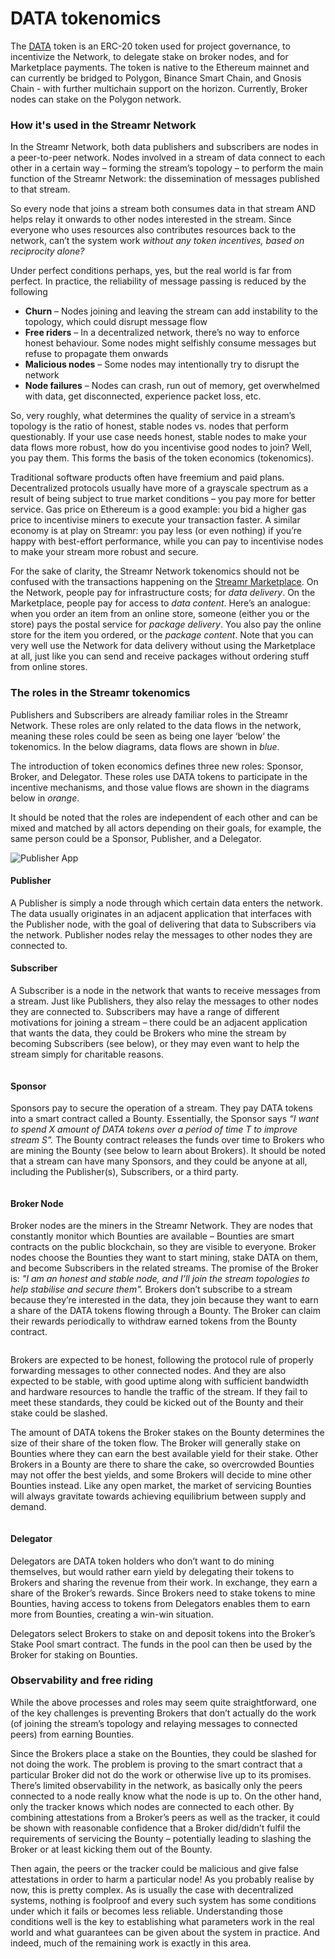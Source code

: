 

# DATA tokenomics

The [DATA](https://etherscan.io/address/0x8f693ca8d21b157107184d29d398a8d082b38b76) token is an ERC-20 token used for project governance, to incentivize the Network, to delegate stake on broker nodes, and for Marketplace payments. The token is native to the Ethereum mainnet and can currently be bridged to Polygon, Binance Smart Chain, and Gnosis Chain - with further multichain support on the horizon. Currently, Broker nodes can stake on the Polygon network.

### How it's used in the Streamr Network

In the Streamr Network, both data publishers and subscribers are nodes in a peer-to-peer network. Nodes involved in a stream of data connect to each other in a certain way – forming the stream’s topology – to perform the main function of the Streamr Network: the dissemination of messages published to that stream.

So every node that joins a stream both consumes data in that stream AND helps relay it onwards to other nodes interested in the stream. Since everyone who uses resources also contributes resources back to the network, can’t the system work _without any token incentives, based on reciprocity alone?_

Under perfect conditions perhaps, yes, but the real world is far from perfect. In practice, the reliability of message passing is reduced by the following

-   **Churn** – Nodes joining and leaving the stream can add instability to the topology, which could disrupt message flow
-   **Free riders** – In a decentralized network, there’s no way to enforce honest behaviour. Some nodes might selfishly consume messages but refuse to propagate them onwards
-   **Malicious nodes** – Some nodes may intentionally try to disrupt the network
-   **Node failures** – Nodes can crash, run out of memory, get overwhelmed with data, get disconnected, experience packet loss, etc.

So, very roughly, what determines the quality of service in a stream’s topology is the ratio of honest, stable nodes vs. nodes that perform questionably. If your use case needs honest, stable nodes to make your data flows more robust, how do you incentivise good nodes to join? Well, you pay them. This forms the basis of the token economics (tokenomics).

Traditional software products often have freemium and paid plans. Decentralized protocols usually have more of a grayscale spectrum as a result of being subject to true market conditions – you pay more for better service. Gas price on Ethereum is a good example: you bid a higher gas price to incentivise miners to execute your transaction faster. A similar economy is at play on Streamr: you pay less (or even nothing) if you’re happy with best-effort performance, while you can pay to incentivise nodes to make your stream more robust and secure.

For the sake of clarity, the Streamr Network tokenomics should not be confused with the transactions happening on the [Streamr Marketplace](https://streamr.network/marketplace). On the Network, people pay for infrastructure costs; for _data delivery_. On the Marketplace, people pay for access to _data content_. Here’s an analogue: when you order an item from an online store, someone (either you or the store) pays the postal service for _package delivery_. You also pay the online store for the item you ordered, or the _package content_. Note that you can very well use the Network for data delivery without using the Marketplace at all, just like you can send and receive packages without ordering stuff from online stores.

### The roles in the Streamr tokenomics

Publishers and Subscribers are already familiar roles in the Streamr Network. These roles are only related to the data flows in the network, meaning these roles could be seen as being one layer ‘below’ the tokenomics. In the below diagrams, data flows are shown in _blue_.

The introduction of token economics defines three new roles: Sponsor, Broker, and Delegator. These roles use DATA tokens to participate in the incentive mechanisms, and those value flows are shown in the diagrams below in _orange_.

It should be noted that the roles are independent of each other and can be mixed and matched by all actors depending on their goals, for example, the same person could be a Sponsor, Publisher, and a Delegator.

<Image
    src={PublisherApp}
    alt="Publisher App"
    figCaption="A publisher app publishes a stream, and their node relays the stream"
/>

#### Publisher

A Publisher is simply a node through which certain data enters the network. The data usually originates in an adjacent application that interfaces with the Publisher node, with the goal of delivering that data to Subscribers via the network. Publisher nodes relay the messages to other nodes they are connected to.

#### Subscriber

A Subscriber is a node in the network that wants to receive messages from a stream. Just like Publishers, they also relay the messages to other nodes they are connected to. Subscribers may have a range of different motivations for joining a stream – there could be an adjacent application that wants the data, they could be Brokers who mine the stream by becoming Subscribers (see below), or they may even want to help the stream simply for charitable reasons.

<Image
    src={Pic2}
    alt=""
    figCaption="Wanting better service for the stream, a sponsor deploys and funds a Bounty in $DATA"
/>

#### Sponsor

Sponsors pay to secure the operation of a stream. They pay DATA tokens into a smart contract called a Bounty. Essentially, the Sponsor says _“I want to spend X amount of DATA tokens over a period of time T to improve stream S”._ The Bounty contract releases the funds over time to Brokers who are mining the Bounty (see below to learn about Brokers). It should be noted that a stream can have many Sponsors, and they could be anyone at all, including the Publisher(s), Subscribers, or a third party.

<Image src={Pic3} alt="" figCaption="Broker nodes watching for bounties stake $DATA and join the stream overlay" />

#### Broker Node

Broker nodes are the miners in the Streamr Network. They are nodes that constantly monitor which Bounties are available – Bounties are smart contracts on the public blockchain, so they are visible to everyone. Broker nodes choose the Bounties they want to start mining, stake DATA on them, and become Subscribers in the related streams. The promise of the Broker is: _"I am an honest and stable node, and I’ll join the stream topologies to help stabilise and secure them"._ Brokers don’t subscribe to a stream because they’re interested in the data, they join because they want to earn a share of the DATA tokens flowing through a Bounty. The Broker can claim their rewards periodically to withdraw earned tokens from the Bounty contract.

<Image src={Pic4} alt="" figCaption="After relaying the stream for an agreed period of time, nodes claim rewards" />

Brokers are expected to be honest, following the protocol rule of properly forwarding messages to other connected nodes. And they are also expected to be stable, with good uptime along with sufficient bandwidth and hardware resources to handle the traffic of the stream. If they fail to meet these standards, they could be kicked out of the Bounty and their stake could be slashed.

The amount of DATA tokens the Broker stakes on the Bounty determines the size of their share of the token flow. The Broker will generally stake on Bounties where they can earn the best available yield for their stake. Other Brokers in a Bounty are there to share the cake, so overcrowded Bounties may not offer the best yields, and some Brokers will decide to mine other Bounties instead. Like any open market, the market of servicing Bounties will always gravitate towards achieving equilibrium between supply and demand.

<Image src={Pic5} alt="" figCaption="Delegators can help brokers join more streams and earn yield on their stake" />

#### Delegator
Delegators are DATA token holders who don’t want to do mining themselves, but would rather earn yield by delegating their tokens to Brokers and sharing the revenue from their work. In exchange, they earn a share of the Broker’s rewards. Since Brokers need to stake tokens to mine Bounties, having access to tokens from Delegators enables them to earn more from Bounties, creating a win-win situation.

Delegators select Brokers to stake on and deposit tokens into the Broker’s Stake Pool smart contract. The funds in the pool can then be used by the Broker for staking on Bounties.

### Observability and free riding

While the above processes and roles may seem quite straightforward, one of the key challenges is preventing Brokers that don’t actually do the work (of joining the stream’s topology and relaying messages to connected peers) from earning Bounties.

Since the Brokers place a stake on the Bounties, they could be slashed for not doing the work. The problem is proving to the smart contract that a particular Broker did not do the work or otherwise live up to its promises. There’s limited observability in the network, as basically only the peers connected to a node really know what the node is up to. On the other hand, only the tracker knows which nodes are connected to each other. By combining attestations from a Broker’s peers as well as the tracker, it could be shown with reasonable confidence that a Broker did/didn’t fulfil the requirements of servicing the Bounty – potentially leading to slashing the Broker or at least kicking them out of the Bounty.

Then again, the peers or the tracker could be malicious and give false attestations in order to harm a particular node! As you probably realise by now, this is pretty complex. As is usually the case with decentralized systems, nothing is foolproof and every such system has some conditions under which it fails or becomes less reliable. Understanding those conditions well is the key to establishing what parameters work in the real world and what guarantees can be given about the system in practice. And indeed, much of the remaining work is exactly in this area.
